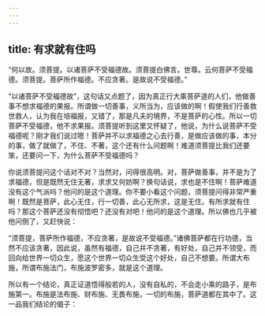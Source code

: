 ```yaml
---
---
---
```

title: 有求就有住吗
---




“何以故。须菩提。以诸菩萨不受福德故。须菩提白佛言。世尊。云何菩萨不受福德。须菩提。菩萨所作福德。不应贪著。是故说不受福德。”

“以诸菩萨不受福德故”，这句话又点题了，因为真正行大乘菩萨道的人们，他做善事不想求福德的果报。所谓做一切善事，义所当为，应该做的啊！假使我们行善救世救人，认为我在培福报，又错了，那是凡夫的境界，不是菩萨的心性。所以一切菩萨不受福德，他不求果报。须菩提听到这里又怀疑了，他说，为什么说菩萨不受福德呢？刚才我们说过嗯！菩萨并不以求福德之心去行善，是做应该做的事，本分的事，做了就做了，不住、不著，这个还有什么问题啊！难道须菩提比我们还要笨，还要问一下，为什么菩萨不受福德吗？

你说须菩提问这个话对不对？当然对，问得很高明。对，菩萨做善事，并不是为了求福德，但是既然无住无著，求求又何妨啊？换句话说，求也是不住啊！菩萨难道没有这个气派吗？他问的是这个道理。你不要小看这个问题，须菩提问得非常严重啊！既然是菩萨，此心无住，行一切善，此心无所求，这是无住。有所求就有住吗？那这个菩萨还没有彻悟吧？还没有对吧！他问的是这个道理。所以佛也几乎被他问倒了，又赶快说：

“须菩提，菩萨所作福德，不应贪著，是故说不受福德。”诸佛菩萨都在行功德，当然不应该贪著，因此说，虽然有福德，自己并不贪著，有好处，自己并不领受，而回向给世界一切众生，愿这个世界一切众生受这个好处，自己不想要。所谓大布施，所谓布施法门，布施波罗密多，就是这个道理。

所以有一个结论，真正证道悟得般若的人，没有自私的，不会走小乘的路子，是布施第一。布施是法布施、财布施、无畏布施，一切的布施，菩萨道都在其中了。这一品我们结论的偈子：